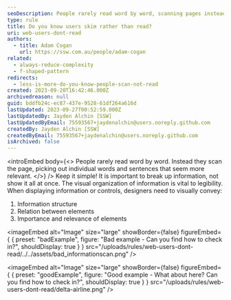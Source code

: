 ```yaml
---
seoDescription: People rarely read word by word, scanning pages instead. Simple designs help them quickly find what they need, with clear organization and visual cues.
type: rule
title: Do you know users skim rather than read?
uri: web-users-dont-read
authors:
  - title: Adam Cogan
    url: https://ssw.com.au/people/adam-cogan
related:
  - always-reduce-complexity
  - f-shaped-pattern
redirects:
  - less-is-more-do-you-know-people-scan-not-read
created: 2023-09-20T16:42:46.000Z
archivedreason: null
guid: bddfb24c-ec87-437e-9528-61df264a616d
lastUpdated: 2023-09-27T00:52:59.000Z
lastUpdatedBy: Jayden Alchin [SSW]
lastUpdatedByEmail: 75593567+jaydenalchin@users.noreply.github.com
createdBy: Jayden Alchin [SSW]
createdByEmail: 75593567+jaydenalchin@users.noreply.github.com
isArchived: false
---
```


<introEmbed
  body={<>
People rarely read word by word. Instead they scan the page, picking out individual words and sentences that seem more relevant.
  </>}
/>
Keep it simple! It is important to break up information, not show it all at once. The visual organization of information is vital to legibility. When displaying information or controls, designers need to visually convey:

1. Information structure
2. Relation between elements
3. Importance and relevance of elements

<imageEmbed
  alt="Image"
  size="large"
  showBorder={false}
  figureEmbed={ {
    preset: "badExample",
    figure: "Bad example - Can you find how to check in?",
    shouldDisplay: true
  } }
  src="/uploads/rules/web-users-dont-read/../../assets/bad_informationscan.png"
/>

<imageEmbed
  alt="Image"
  size="large"
  showBorder={false}
  figureEmbed={ {
    preset: "goodExample",
    figure: "Good example - What about here? Can you find how to check in?",
    shouldDisplay: true
  } }
  src="/uploads/rules/web-users-dont-read/delta-airline.png"
/>
